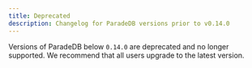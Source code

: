 ```yaml
---
title: Deprecated
description: Changelog for ParadeDB versions prior to v0.14.0
---
```


Versions of ParadeDB below `0.14.0` are deprecated and no longer supported.
We recommend that all users upgrade to the latest version.
